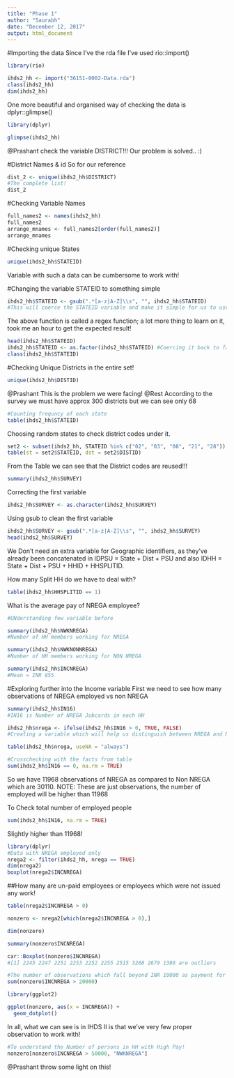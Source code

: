 ```yaml
---
title: "Phase 1"
author: "Saurabh"
date: "December 12, 2017"
output: html_document
---
```


#Importing the data
Since I've the rda file I've used rio::import()

```r
library(rio)

ihds2_hh <- import("36151-0002-Data.rda")
class(ihds2_hh)
dim(ihds2_hh)
```

One more beautiful and organised way of checking the data is 
dplyr::glimpse()
```r
library(dplyr)

glimpse(ihds2_hh)
```
@Prashant check the variable DISTRICT!!! Our problem is solved.. :)

#District Names & id
So for our reference 
```r
dist_2 <- unique(ihds2_hh$DISTRICT)
#The complete list!
dist_2
```



#Checking Variable Names
```r
full_names2 <- names(ihds2_hh)
full_names2
arrange_mnames <- full_names2[order(full_names2)]
arrange_mnames
```

#Checking unique States

```r
unique(ihds2_hh$STATEID)
```
Variable with such a data can be cumbersome to work with!

#Changing the variable STATEID to something simple
```r
ihds2_hh$STATEID <- gsub(".*[a-z|A-Z]\\s", "", ihds2_hh$STATEID) 
#This will coerce the STATEID variable and make it simple for us to use
```
The above function is called a regex function; a lot more thing to learn on it, took me an hour to get the expected result!
```r
head(ihds2_hh$STATEID)
ihds2_hh$STATEID <- as.factor(ihds2_hh$STATEID) #Coercing it back to factors
class(ihds2_hh$STATEID)
```

#Checking Unique Districts in the entire set!
```r
unique(ihds2_hh$DISTID)

```
@Prashant This is the problem we were facing!
@Rest According to the survey we must have approx 300 districts but we can see only 68

```r
#Counting frequncy of each state
table(ihds2_hh$STATEID)
```
Choosing random states to check district codes under it.

```r
set2 <- subset(ihds2_hh, STATEID %in% c("02", "03", "08", "21", "28"))
table(st = set2$STATEID, dst = set2$DISTID)
```
From the Table we can see that the District codes are reused!!!

```r
summary(ihds2_hh$SURVEY)
```

Correcting the first variable

```r
ihds2_hh$SURVEY <- as.character(ihds2_hh$SURVEY)
```

Using gsub to clean the first variable

```r
ihds2_hh$SURVEY <- gsub(".*[a-z|A-Z]\\s", "", ihds2_hh$SURVEY)
head(ihds2_hh$SURVEY)
```

We Don't need an extra variable for Geographic identifiers, as they've already been concatenated in IDPSU = State + Dist + PSU and also
IDHH = State + Dist + PSU + HHID + HHSPLITID.

How many Split HH do we have to deal with?
```r
table(ihds2_hh$HHSPLITID == 1)
```

What is the average pay of NREGA employee?

```r
#UNderstanding few variable before

summary(ihds2_hh$NWKNREGA)
#Number of HH members working for NREGA

summary(ihds2_hh$NWKNONNREGA)
#Number of HH members working for NON NREGA

summary(ihds2_hh$INCNREGA)
#Mean = INR 855


```

#Exploring further into the Income variable
First we need to see how many observations of NREGA employed vs non NREGA
```r
summary(ihds2_hh$IN16)
#IN16 is Number of NREGA Jobcards in each HH

ihds2_hh$nrega <- ifelse(ihds2_hh$IN16 > 0, TRUE, FALSE)
#Creating a variable which will help us distinguish between NREGA and NON NREGA

table(ihds2_hh$nrega, useNA = "always")

#Crosschecking with the facts from table
sum(ihds2_hh$IN16 == 0, na.rm = TRUE)

```

So we have 11968 observations of NREGA as compared to Non NREGA which are 30110.
NOTE: These are just observations, the number of employed will be higher than 11968

To Check total number of employed people
```r
sum(ihds2_hh$IN16, na.rm = TRUE)
```
Slightly higher than 11968!


```r
library(dplyr)
#Data with NREGA employed only
nrega2 <- filter(ihds2_hh, nrega == TRUE)
dim(nrega2)
boxplot(nrega2$INCNREGA)


```

##How many are un-paid employees or employees which were not issued any work!

```r
table(nrega2$INCNREGA > 0)
```

```r
nonzero <- nrega2[which(nrega2$INCNREGA > 0),]

dim(nonzero)

summary(nonzero$INCNREGA)
```

```r
car::Boxplot(nonzero$INCNREGA)
#[1] 2245 2247 2251 2253 2252 2255 2515 3268 2679 1386 are outliers
```

```r
#The number of observations which fall beyond INR 10000 as payment for NREGA per month
sum(nonzero$INCNREGA > 20000)
```


```r
library(ggplot2)

ggplot(nonzero, aes(x = INCNREGA)) +
  geom_dotplot() 


```

In all, what we can see is in IHDS II is that we've very few proper observation to work with! 

```r
#To understand the Number of persons in HH with High Pay!
nonzero[nonzero$INCNREGA > 50000, "NWKNREGA"]
```

@Prashant throw some light on this! 